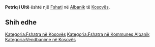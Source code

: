 {{Fshat në Kosovës
 | Emri                = Petriq i Ultë
 | EmriAlt                = Doni Petric,Doni Petrich,Donji Petric,Donji Petrić,Donji Petrič,Donji Poterc,Donji Poterč,Petriq i Ulte,Petriq i Ultë,Pjeterq i Poshtem,Pjetërq i Poshtëm,Potriq i Ulet,Potriq i Ulët,Доњи Петрич,Доњи Петрић
 | Emri (Rasa dhanore) = 
 | Figura              = 
 | Shteti              = Kosovës
 | Komuna              = Albanik
 | Kodi postar         = 
 | Sipërfaqja          = 

 | Popullsia           = 

 | Regj. i popullsisë  = 
 | Dend. e popullsisë  = 
 | Faqja zyrtare       = 
 <!--- Koordinatat ----> 
 | Gjerësia            = 42.6125
 | Gjatësia            = 20.50222
 | Lartësia            = 
}}
'''Petriq i Ultë''' është një [[Fshati]] në [[Albanik]] të [[Kosovës]].

<!-- == Gjeografia == -->
<!-- == Historia == -->
<!-- == Demografia == -->
== Shih edhe ==
{{Komuna Albanik}}
{{Kosovo-Administrata-Cung}}

[[Kategoria:Fshatra në Kosovës]]
[[Kategoria:Fshatra në Kommunes Albanik]]
[[Kategoria:Vendbanime në Kosovës]]
